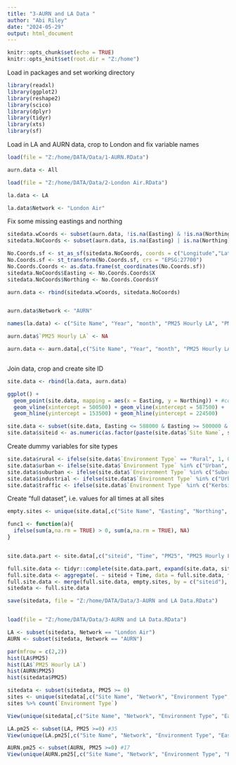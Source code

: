---
title: "3-AURN and LA Data "
author: "Abi Riley"
date: "2024-05-29"
output: html_document
---
```{r setup, include=FALSE}
knitr::opts_chunk$set(echo = TRUE)
knitr::opts_knit$set(root.dir = "Z:/home")

```


Load in packages and set working directory

```{r packages, echo=FALSE}

library(readxl)
library(ggplot2)
library(reshape2)
library(scico)
library(dplyr)
library(tidyr)
library(xts)
library(sf)

```

Load in LA and AURN data, crop to London and fix variable names

```{r data}

load(file = "Z:/home/DATA/Data/1-AURN.RData")

aurn.data <- All

load(file = "Z:/home/DATA/Data/2-London Air.RData")

la.data <- LA

la.data$Network <- "London Air"

```

Fix some missing eastings and northing

```{r east-north}

sitedata.wCoords <- subset(aurn.data, !is.na(Easting) & !is.na(Northing))
sitedata.NoCoords <- subset(aurn.data, is.na(Easting) | is.na(Northing))

No.Coords.sf <- st_as_sf(sitedata.NoCoords, coords = c("Longitude","Latitude"), crs = 4326)
No.Coords.sf <- st_transform(No.Coords.sf, crs = "EPSG:27700")
No.Coords.Coords <- as.data.frame(st_coordinates(No.Coords.sf))
sitedata.NoCoords$Easting <- No.Coords.Coords$X
sitedata.NoCoords$Northing <- No.Coords.Coords$Y

aurn.data <- rbind(sitedata.wCoords, sitedata.NoCoords)



```

```{r}

aurn.data$Network <- "AURN"

names(la.data) <- c("Site Name", "Year", "month", "PM25 Hourly LA", "PM25", "NO2", "Easting", "Northing", "Latitude", "Longitude", "Environment Type", "Time", "Network")

aurn.data$`PM25 Hourly LA` <- NA

aurn.data <- aurn.data[,c("Site Name", "Year", "month", "PM25 Hourly LA","PM25", "NO2", "Easting", "Northing", "Latitude", "Longitude", "Environment Type", "Time", "Network")]



```

Join data, crop and create site ID

```{r join}

site.data <- rbind(la.data, aurn.data)

ggplot() +
  geom_point(site.data, mapping = aes(x = Easting, y = Northing)) + #coord_equal() +
  geom_vline(xintercept = 500500) + geom_vline(xintercept = 587500) +
  geom_hline(yintercept = 153500) + geom_hline(yintercept = 224500)

site.data <- subset(site.data, Easting <= 588000 & Easting >= 500000 & Northing <= 225000 & Northing >= 153000)
site.data$siteid <- as.numeric(as.factor(paste(site.data$`Site Name`, site.data$Network)))


```

Create dummy variables for site types

```{r site_types}

site.data$rural <- ifelse(site.data$`Environment Type` == "Rural", 1, 0)
site.data$urban <- ifelse(site.data$`Environment Type` %in% c("Urban", "Urban Industrial", "Urban Traffic"), 1, 0)
site.data$suburban <- ifelse(site.data$`Environment Type` %in% c("Suburban", "Suburban Industrial"), 1, 0)
site.data$industrial <- ifelse(site.data$`Environment Type` %in% c("Urban Industrial", "Suburban Industrial"), 1, 0)
site.data$traffic <- ifelse(site.data$`Environment Type` %in% c("Kerbside", "Roadside", "Urban Traffic"), 1, 0)

```

Create "full dataset", i.e. values for all times at all sites

```{r full}

empty.sites <- unique(site.data[,c("Site Name", "Easting", "Northing", "Latitude","Longitude", "Environment Type", "Network", "siteid")])

func1 <- function(a){
  ifelse(sum(a,na.rm = TRUE) > 0, sum(a,na.rm = TRUE), NA)
}


site.data.part <- site.data[,c("siteid", "Time", "PM25", "PM25 Hourly LA", "NO2")]

full.site.data <- tidyr::complete(site.data.part, expand(site.data, siteid, Time))
full.site.data <- aggregate(. ~ siteid + Time, data = full.site.data, func1, na.action = na.pass)
full.site.data <- merge(full.site.data, empty.sites, by = c("siteid"), all.x = TRUE)
sitedata <- full.site.data

save(sitedata, file = "Z:/home/DATA/Data/3-AURN and LA Data.RData")



```

```{r check}

load(file = "Z:/home/DATA/Data/3-AURN and LA Data.RData")

LA <- subset(sitedata, Network == "London Air")
AURN <- subset(sitedata, Network == "AURN")

par(mfrow = c(2,2))
hist(LA$PM25)
hist(LA$`PM25 Hourly LA`)
hist(AURN$PM25)
hist(sitedata$PM25)

sitedata <- subset(sitedata, PM25 >= 0)
sites <- unique(sitedata[,c("Site Name", "Network", "Environment Type", "Easting", "Northing")])
sites %>% count(`Environment Type`)

View(unique(sitedata[,c("Site Name", "Network", "Environment Type", "Easting", "Northing")]))

LA.pm25 <- subset(LA, PM25 >=0) #35
View(unique(LA.pm25[,c("Site Name", "Network", "Environment Type", "Easting", "Northing")]))

AURN.pm25 <- subset(AURN, PM25 >=0) #17
View(unique(AURN.pm25[,c("Site Name", "Network", "Environment Type", "Easting", "Northing")]))


```


